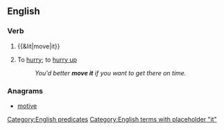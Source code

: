 ==English==

===Verb===
{{en-verb|inf=[[move]] [[it]]|moves it|moving it|moved it}}

# {{&lit|move|it}}
# {{idiomatic}} To [[hurry]]; to [[hurry up]]
#: ''You'd better '''move it''' if you want to get there on time.''

===Anagrams===
* [[motive#English|motive]]

[[Category:English predicates]]
[[Category:English terms with placeholder "it"]]